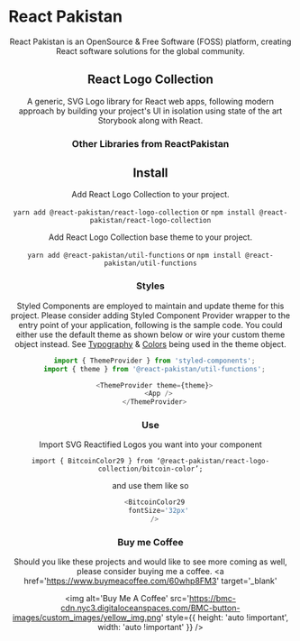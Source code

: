 
<Meta title='1. React Pakistan / Intro' />

# React Pakistan

<StyledStory>
  <Header />

  React Pakistan is an OpenSource & Free Software (FOSS) platform, creating React software solutions for the global community.

  ## React Logo Collection

  <Library
    githubLink={reactPakistanProjects.reactLogo.githubLink}
    githubBanner={reactPakistanProjects.reactLogo.bannerImage}
    githubBannerAlt={reactPakistanProjects.reactLogo.alt}
    npmLink={reactPakistanProjects.reactLogo.npmLink}
    npmAlt={reactPakistanProjects.reactLogo.alt}
  />

  A generic, SVG Logo library for React web apps, following modern approach by building your project's UI in isolation using state of the art Storybook along with React.

  ### **Other Libraries from ReactPakistan**

  <Library
    githubLink={reactPakistanProjects.reactCommons.githubLink}
    githubBanner={reactPakistanProjects.reactCommons.bannerImage}
    githubBannerAlt={reactPakistanProjects.reactCommons.alt}
    npmLink={reactPakistanProjects.reactCommons.npmLink}
    npmAlt={reactPakistanProjects.reactCommons.alt}
  />

  <Library
    githubLink={reactPakistanProjects.reactUi.githubLink}
    githubBanner={reactPakistanProjects.reactUi.bannerImage}
    githubBannerAlt={reactPakistanProjects.reactUi.alt}
    npmLink={reactPakistanProjects.reactUi.npmLink}
    npmAlt={reactPakistanProjects.reactUi.alt}
  />

  <Library
    githubLink={reactPakistanProjects.reactIcon.githubLink}
    githubBanner={reactPakistanProjects.reactIcon.bannerImage}
    githubBannerAlt={reactPakistanProjects.reactIcon.alt}
    npmLink={reactPakistanProjects.reactIcon.npmLink}
    npmAlt={reactPakistanProjects.reactIcon.alt}
  />

  <Library
    githubLink={reactPakistanProjects.reactEmoji.githubLink}
    githubBanner={reactPakistanProjects.reactEmoji.bannerImage}
    githubBannerAlt={reactPakistanProjects.reactEmoji.alt}
    npmLink={reactPakistanProjects.reactEmoji.npmLink}
    npmAlt={reactPakistanProjects.reactEmoji.alt}
  />

  <Library
    githubLink={reactPakistanProjects.reactNativeCommons.githubLink}
    githubBanner={reactPakistanProjects.reactNativeCommons.bannerImage}
    githubBannerAlt={reactPakistanProjects.reactNativeCommons.alt}
    npmLink={reactPakistanProjects.reactNativeCommons.npmLink}
    npmAlt={reactPakistanProjects.reactNativeCommons.alt}
  />

  <Library
    githubLink={reactPakistanProjects.reactNativeUi.githubLink}
    githubBanner={reactPakistanProjects.reactNativeUi.bannerImage}
    githubBannerAlt={reactPakistanProjects.reactNativeUi.alt}
    npmLink={reactPakistanProjects.reactNativeUi.npmLink}
    npmAlt={reactPakistanProjects.reactNativeUi.alt}
  />

  <Library
    githubLink={reactPakistanProjects.reactNativeIcon.githubLink}
    githubBanner={reactPakistanProjects.reactNativeIcon.bannerImage}
    githubBannerAlt={reactPakistanProjects.reactNativeIcon.alt}
    npmLink={reactPakistanProjects.reactNativeIcon.npmLink}
    npmAlt={reactPakistanProjects.reactNativeIcon.alt}
  />

  <Library
    githubLink={reactPakistanProjects.reactNativeLogo.githubLink}
    githubBanner={reactPakistanProjects.reactNativeLogo.bannerImage}
    githubBannerAlt={reactPakistanProjects.reactNativeLogo.alt}
    npmLink={reactPakistanProjects.reactNativeLogo.npmLink}
    npmAlt={reactPakistanProjects.reactNativeLogo.alt}
  />

  <Library
    githubLink={reactPakistanProjects.reactNativeEmoji.githubLink}
    githubBanner={reactPakistanProjects.reactNativeEmoji.bannerImage}
    githubBannerAlt={reactPakistanProjects.reactNativeEmoji.alt}
    npmLink={reactPakistanProjects.reactNativeEmoji.npmLink}
    npmAlt={reactPakistanProjects.reactNativeEmoji.alt}
  />
</StyledStory>

## Install

Add React Logo Collection to your project. 

`yarn add @react-pakistan/react-logo-collection` or
`npm install @react-pakistan/react-logo-collection`

Add React Logo Collection base theme to your project.

`yarn add @react-pakistan/util-functions` or
`npm install @react-pakistan/util-functions`

### **Styles**

Styled Components are employed to maintain and update theme for this project. Please consider adding Styled Component Provider wrapper to the entry point of your application, following is the sample code.
You could either use the default theme as shown below or wire your custom theme object instead. See <a href='/docs/styleguide-typography--typography-story'>Typography</a> & <a href='/docs/styleguide-colors--colors-story'>Colors</a> being used in the theme object.

```javascript
  import { ThemeProvider } from 'styled-components';
  import { theme } from '@react-pakistan/util-functions';

  <ThemeProvider theme={theme}>
    <App />
  </ThemeProvider>
```

### **Use**

Import SVG Reactified Logos you want into your component

`import { BitcoinColor29 } from ‘@react-pakistan/react-logo-collection/bitcoin-color’;`

and use them like so

```javascript
  <BitcoinColor29
    fontSize='32px'
  />
```

### **Buy me Coffee**
Should you like these projects and would like to see more coming as well, please consider buying me a coffee.
<a
  href='https://www.buymeacoffee.com/60whp8FM3'
  target='_blank'
>
  <img
    alt='Buy Me A Coffee'
    src='https://bmc-cdn.nyc3.digitaloceanspaces.com/BMC-button-images/custom_images/yellow_img.png'
    style={{ height: 'auto !important', width: 'auto !important' }}
  />
</a>
